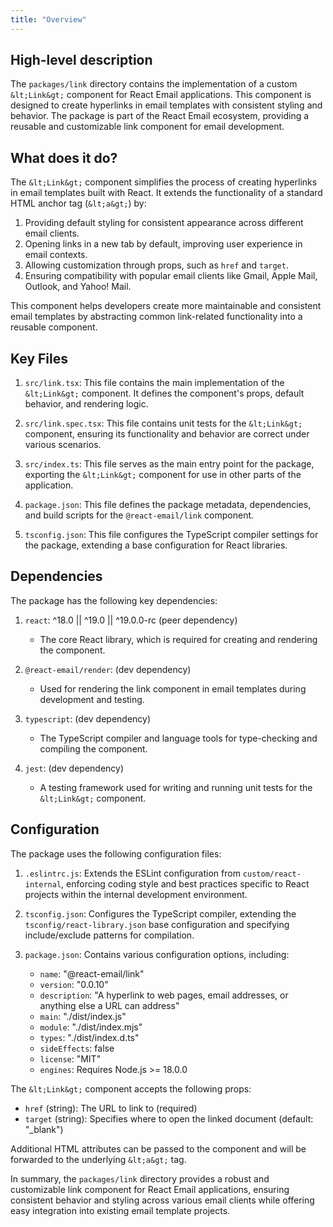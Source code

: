 ```yaml
---
title: "Overview"
---
```


## High-level description
The `packages/link` directory contains the implementation of a custom `&lt;Link&gt;` component for React Email applications. This component is designed to create hyperlinks in email templates with consistent styling and behavior. The package is part of the React Email ecosystem, providing a reusable and customizable link component for email development.

## What does it do?
The `&lt;Link&gt;` component simplifies the process of creating hyperlinks in email templates built with React. It extends the functionality of a standard HTML anchor tag (`&lt;a&gt;`) by:

1. Providing default styling for consistent appearance across different email clients.
2. Opening links in a new tab by default, improving user experience in email contexts.
3. Allowing customization through props, such as `href` and `target`.
4. Ensuring compatibility with popular email clients like Gmail, Apple Mail, Outlook, and Yahoo! Mail.

This component helps developers create more maintainable and consistent email templates by abstracting common link-related functionality into a reusable component.

## Key Files
1. `src/link.tsx`: This file contains the main implementation of the `&lt;Link&gt;` component. It defines the component's props, default behavior, and rendering logic.

2. `src/link.spec.tsx`: This file contains unit tests for the `&lt;Link&gt;` component, ensuring its functionality and behavior are correct under various scenarios.

3. `src/index.ts`: This file serves as the main entry point for the package, exporting the `&lt;Link&gt;` component for use in other parts of the application.

4. `package.json`: This file defines the package metadata, dependencies, and build scripts for the `@react-email/link` component.

5. `tsconfig.json`: This file configures the TypeScript compiler settings for the package, extending a base configuration for React libraries.

## Dependencies
The package has the following key dependencies:

1. `react`: ^18.0 || ^19.0 || ^19.0.0-rc (peer dependency)
   - The core React library, which is required for creating and rendering the component.

2. `@react-email/render`: (dev dependency)
   - Used for rendering the link component in email templates during development and testing.

3. `typescript`: (dev dependency)
   - The TypeScript compiler and language tools for type-checking and compiling the component.

4. `jest`: (dev dependency)
   - A testing framework used for writing and running unit tests for the `&lt;Link&gt;` component.

## Configuration
The package uses the following configuration files:

1. `.eslintrc.js`: Extends the ESLint configuration from `custom/react-internal`, enforcing coding style and best practices specific to React projects within the internal development environment.

2. `tsconfig.json`: Configures the TypeScript compiler, extending the `tsconfig/react-library.json` base configuration and specifying include/exclude patterns for compilation.

3. `package.json`: Contains various configuration options, including:
   - `name`: "@react-email/link"
   - `version`: "0.0.10"
   - `description`: "A hyperlink to web pages, email addresses, or anything else a URL can address"
   - `main`: "./dist/index.js"
   - `module`: "./dist/index.mjs"
   - `types`: "./dist/index.d.ts"
   - `sideEffects`: false
   - `license`: "MIT"
   - `engines`: Requires Node.js &gt;= 18.0.0

The `&lt;Link&gt;` component accepts the following props:

- `href` (string): The URL to link to (required)
- `target` (string): Specifies where to open the linked document (default: "_blank")

Additional HTML attributes can be passed to the component and will be forwarded to the underlying `&lt;a&gt;` tag.

In summary, the `packages/link` directory provides a robust and customizable link component for React Email applications, ensuring consistent behavior and styling across various email clients while offering easy integration into existing email template projects.